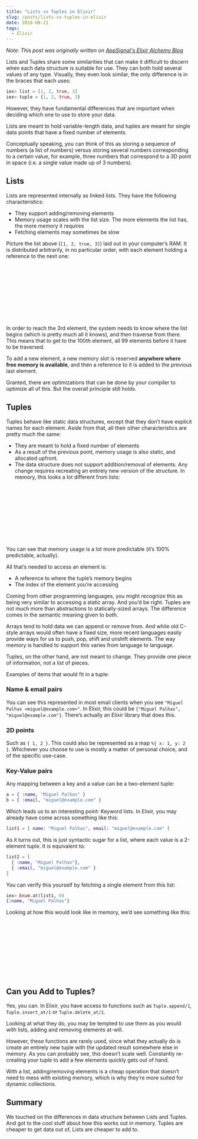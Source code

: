 ```yaml
---
title: "Lists vs Tuples in Elixir"
slug: /posts/lists-vs-tuples-in-elixir
date: 2018-08-21
tags:
  - Elixir
---
```



<Meta canonical="https://blog.appsignal.com/2018/08/21/elixir-alchemy-list-vs-tuples.html" />

*Note: This post was originally written on [AppSignal's Elixir Alchemy Blog](https://blog.appsignal.com/2018/08/21/elixir-alchemy-list-vs-tuples.html)*

Lists and Tuples share some similarities that can make it difficult to discern when each data structure is suitable for use. They can both hold several values of any type. Visually, they even look similar, the only difference is in the braces that each uses:

```elixir
iex> list = [1, 2, true, 3]
iex> tuple = {1, 2, true, 3}
```

However, they have fundamental differences that are important when deciding which one to use to store your data.

Lists are meant to hold variable-length data, and tuples are meant for single data points that have a fixed number of elements.

Conceptually speaking, you can think of this as storing a sequence of numbers (a list of numbers) versus storing several numbers corresponding to a certain value, for example, three numbers that correspond to a 3D point in space (i.e. a single value made up of 3 numbers).

## Lists

Lists are represented internally as linked lists. They have the following characteristics:

* They support adding/removing elements
* Memory usage scales with the list size. The more elements the list has, the more memory it requires
* Fetching elements may sometimes be slow

Picture the list above (`[1, 2, true, 3]`) laid out in your computer’s RAM. It is distributed arbitrarily, in no particular order, with each element holding a reference to the next one:

<SVG src={SVGList} alt="Lists in Memory" />

In order to reach the 3rd element, the system needs to know where the list begins (which is pretty much all it knows), and then traverse from there. This means that to get to the 100th element, all 99 elements before it have to be traversed.

To add a new element, a new memory slot is reserved **anywhere where free memory is available**, and then a reference to it is added to the previous last element.

Granted, there are optimizations that can be done by your compiler to optimize all of this. But the overall principle still holds.

## Tuples

Tuples behave like static data structures, except that they don’t have explicit names for each element. Aside from that, all their other characteristics are pretty much the same:

* They are meant to hold a fixed number of elements
* As a result of the previous point, memory usage is also static, and allocated upfront.
* The data structure does not support addition/removal of elements. Any change requires recreating an entirely new version of the structure.
In memory, this looks a lot different from lists:

<SVG src={SVGTuple} alt="Tuples in Memory" />

You can see that memory usage is a lot more predictable (it’s 100% predictable, actually).

All that’s needed to access an element is:

* A reference to where the tuple’s memory begins
* The index of the element you’re accessing

Coming from other programming languages, you might recognize this as being very similar to accessing a static array. And you’d be right. Tuples are not much more than abstractions to statically-sized arrays. The difference comes in the semantic meaning given to both.

Arrays tend to hold data we can append or remove from. And while old C-style arrays would often have a fixed size, more recent languages easily provide ways for us to push, pop, shift and unshift elements. The way memory is handled to support this varies from language to language.

Tuples, on the other hand, are not meant to change. They provide one piece of information, not a list of pieces.

Examples of items that would fit in a tuple:

### Name & email pairs

You can see this represented in most email clients when you see `"Miguel Palhas <miguel@example.com>"`. In Elixir, this could be `{"Miguel Palhas", "miguel@example.com"}`. There’s actually an Elixir library that does this.

### 2D points

Such as `{ 1, 2 }`. This could also be represented as a map `%{ x: 1, y: 2 }`. Whichever you choose to use is mostly a matter of personal choice, and of the specific use-case.

### Key-Value pairs

Any mapping between a key and a value can be a two-element tuple:

```elixir
a = { :name, "Miguel Palhas" }
b = { :email, "miguel@example.com" }
```

Which leads us to an interesting point: Keyword lists. In Elixir, you may already have come across something like this:

```elixir
list1 = [ name: "Miguel Palhas", email: "miguel@example.com" ]
```

As it turns out, this is just syntactic sugar for a list, where each value is a 2-element tuple. It is equivalent to:

```elixir
list2 = [
  { :name, "Miguel Palhas"},
  { :email, "miguel@example.com" }
]
```

You can verify this yourself by fetching a single element from this list:

```elixir
iex> Enum.at(list1, 0)
{:name, "Miguel Palhas"}
```

Looking at how this would look like in memory, we’d see something like this:

<SVG src={SVGKeyword} alt="Keyword lists in Memory" />

## Can you Add to Tuples?

Yes, you can. In Elixir, you have access to functions such as `Tuple.append/1`, `Tuple.insert_at/1` or `Tuple.delete_at/1`.

Looking at what they do, you may be tempted to use them as you would with lists, adding and removing elements at-will.

However, these functions are rarely used, since what they actually do is create an entirely new tuple with the updated result somewhere else in memory. As you can probably see, this doesn’t scale well. Constantly re-creating your tuple to add a few elements quickly gets out of hand.

With a list, adding/removing elements is a cheap operation that doesn’t need to mess with existing memory, which is why they’re more suited for dynamic collections.

## Summary

We touched on the differences in data structure between Lists and Tuples. And got to the cool stuff about how this works out in memory. Tuples are cheaper to get data out of, Lists are cheaper to add to.
